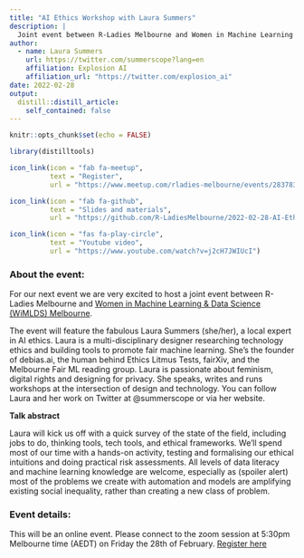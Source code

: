 ```yaml
---
title: "AI Ethics Workshop with Laura Summers"
description: |
  Joint event between R-Ladies Melbourne and Women in Machine Learning & Data Science (WiMLDS) Melbourne
author: 
  - name: Laura Summers
    url: https://twitter.com/summerscope?lang=en
    affiliation: Explosion AI
    affiliation_url: "https://twitter.com/explosion_ai"
date: 2022-02-28
output:
  distill::distill_article:
    self_contained: false
---
```


```r
knitr::opts_chunk$set(echo = FALSE)
```

```r
library(distilltools)
```
```r
icon_link(icon = "fab fa-meetup",
          text = "Register",
          url = "https://www.meetup.com/rladies-melbourne/events/283783747/")

icon_link(icon = "fab fa-github",
          text = "Slides and materials",
          url = "https://github.com/R-LadiesMelbourne/2022-02-28-AI-Ethics-Workshop-Laura-Summers")

icon_link(icon = "fas fa-play-circle",
          text = "Youtube video",
          url = "https://www.youtube.com/watch?v=j2cH7JWIUcI")
```


### About the event:
For our next event we are very excited to host a joint event between R-Ladies Melbourne and [Women in Machine Learning & Data Science (WiMLDS) Melbourne](https://www.meetup.com/Melbourne-Women-in-Machine-Learning-and-Data-Science/).

The event will feature the fabulous Laura Summers (she/her), a local expert in AI ethics. Laura is a multi-disciplinary designer researching technology ethics and building tools to promote fair machine learning.
She's the founder of debias.ai, the human behind Ethics Litmus Tests, fairXiv, and the Melbourne Fair ML reading group. Laura is passionate about feminism, digital rights and designing for privacy. She speaks, writes and runs workshops at the intersection of design and technology. You can follow Laura and her work on Twitter at @summerscope or via her website.

**Talk abstract**

Laura will kick us off with a quick survey of the state of the field, including jobs to do, thinking tools, tech tools, and ethical frameworks. We'll spend most of our time with a hands-on activity, testing and formalising our ethical intuitions and doing practical risk assessments. All levels of data literacy and machine learning knowledge are welcome, especially as (spoiler alert) most of the problems we create with automation and models are amplifying existing social inequality, rather than creating a new class of problem.

### <i class="fab fa-meetup"></i> Event details: 

This will be an online event. Please connect to the zoom session at 5:30pm Melbourne time (AEDT) on Friday the 28th of February. [Register here](https://www.meetup.com/rladies-melbourne/events/283783747/)
